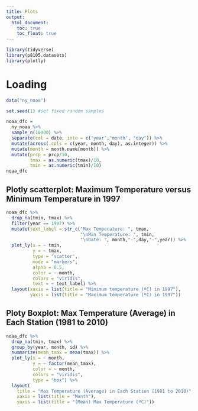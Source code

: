 ```yaml
---
title: Plots 
output: 
  html_document:
    toc: true
    toc_float: true
---
```




```r
library(tidyverse)
library(p8105.datasets)
library(plotly)
```

# Loading 
```r
data("ny_noaa") 
```

```r
set.seed(1) #set fixed random samples

noaa_dfc = 
  ny_noaa %>%
  sample_n(10000) %>%
  separate(col = date, into = c("year","month", "day")) %>%
  mutate(across(.cols = c(year, month, day), as.integer)) %>%
  mutate(month = month.name[month]) %>%
  mutate(prcp = prcp/10, 
         tmax = as.numeric(tmax)/10,
         tmin = as.numeric(tmin)/10) 
noaa_dfc
```


## Plotly scatterplot: Maximum Temperature versus Minimum Temperature in 1997
```r
noaa_dfc %>%
  drop_na(tmin, tmax) %>%
  filter(year == 1997) %>%
  mutate(text_label = str_c("Max Temperature: ", tmax, 
                            "\nMin Temperature: ", tmin, 
                            "\nDate: ", month,"-",day,"-",year)) %>%
  plot_ly(x = ~ tmin, 
          y = ~ tmax,
          type = "scatter",
          mode = "markers",
          alpha = 0.5,
          color = ~ month,
          colors = "viridis", 
          text = ~ text_label) %>%
  layout(xaxis = list(title = "Minimum temperature (ºC) in 1997"),
         yaxis = list(title = "Maximum temperature (ºC) in 1997"))
```


## Ploty Boxplot: Max Temperature (Average) in Each Station (1981 to 2010)
```r
noaa_dfc %>%
  drop_na(tmin, tmax) %>%
  group_by(year, month, id) %>%
  summarize(mean_tmax = mean(tmax)) %>%
  plot_ly(x = ~ month, 
          y = ~ factor(mean_tmax), 
          color = ~ month, 
          colors = "viridis", 
          type = "box") %>%
  layout(
    title = "Max Temperature (Average) in Each Station (1981 to 2010)", 
    xaxis = list(title = "Month"),
    yaxis = list(title = "(Mean) Max Temperature (ºC)")) 
```



